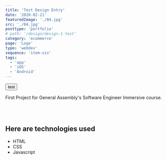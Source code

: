 ```yaml
---
title: 'Test Design Entry'
date: '2020-02-21'
featuredImage: './04.jpg'
src: './04.jpg'
posttype: 'portfolio'
# path: '/design/design-1-test'
category: 'ecommerce'
page: 'Logo'
type: 'webdev'
sequence: 'item-six'
tags:
  - 'app'
  - 'iOS'
  - 'Android'
---
```



<button>test</button>

<Footer />

First Project for General Assembly's Software Engineer Immersive course.

<br />
<br />

<!-- ![Blackjack Screenshot](../assets/images/fulls/01.jpg) -->

## Here are technologies used

- HTML
- CSS
- Javascript
